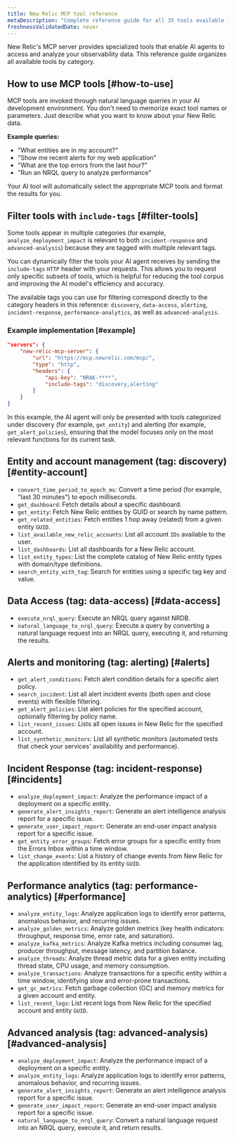 ```yaml
---
title: New Relic MCP tool reference
metaDescription: "Complete reference guide for all 35 tools available in New Relic's Model Context Protocol server, organized by category."
freshnessValidatedDate: never
---
```


New Relic's MCP server provides specialized tools that enable AI agents to access and analyze your observability data. This reference guide organizes all available tools by category.

## How to use MCP tools [#how-to-use]

MCP tools are invoked through natural language queries in your AI development environment. You don't need to memorize exact tool names or parameters. Just describe what you want to know about your New Relic data.

**Example queries:**
- "What entities are in my account?"
- "Show me recent alerts for my web application"
- "What are the top errors from the last hour?"
- "Run an NRQL query to analyze performance"

Your AI tool will automatically select the appropriate MCP tools and format the results for you.

## Filter tools with `include-tags` [#filter-tools]

Some tools appear in multiple categories (for example, `analyze_deployment_impact` is relevant to both `incident-response` and `advanced-analysis`) because they are tagged with multiple relevant tags.

You can dynamically filter the tools your AI agent receives by sending the `include-tags` `HTTP` header with your requests. This allows you to request only specific subsets of tools, which is helpful for reducing the tool corpus and improving the AI model's efficiency and accuracy.

The available tags you can use for filtering correspond directly to the category headers in this reference: `discovery`, `data-access`, `alerting`, `incident-response`, `performance-analytics`, as well as `advanced-analysis`.

### Example implementation [#example]

```json
"servers": {
    "new-relic-mcp-server": {
        "url": "https://mcp.newrelic.com/mcp/",
        "type": "http",
        "headers": {
            "api-key": "NRAK-****",
            "include-tags": "discovery,alerting"
        }
    }
}
```

In this example, the AI agent will only be presented with tools categorized under discovery (for example, `get_entity`) and alerting (for example, `get_alert_policies`), ensuring that the model focuses only on the most relevant functions for its current task.


## Entity and account management (tag: discovery) [#entity-account]

- `convert_time_period_to_epoch_ms`: Convert a time period (for example, "last 30 minutes") to epoch milliseconds.
- `get_dashboard`: Fetch details about a specific dashboard.
- `get_entity`: Fetch New Relic entities by GUID or search by name pattern.
- `get_related_entities`: Fetch entities 1 hop away (related) from a given entity `GUID`.
- `list_available_new_relic_accounts`: List all account `IDs` available to the user.
- `list_dashboards`: List all dashboards for a New Relic account.
- `list_entity_types`: List the complete catalog of New Relic entity types with domain/type definitions.
- `search_entity_with_tag`: Search for entities using a specific tag key and value.

## Data Access (tag: data-access) [#data-access]

- `execute_nrql_query`: Execute an NRQL query against NRDB.
- `natural_language_to_nrql_query`: Execute a query by converting a natural language request into an NRQL query, executing it, and returning the results.

## Alerts and monitoring (tag: alerting) [#alerts]

- `get_alert_conditions`: Fetch alert condition details for a specific alert policy.
- `search_incident`: List all alert incident events (both open and close events) with flexible filtering.
- `get_alert_policies`: List alert policies for the specified account, optionally filtering by policy name.
- `list_recent_issues`: Lists all open issues in New Relic for the specified account.
- `list_synthetic_monitors`: List all synthetic monitors (automated tests that check your services' availability and performance).

## Incident Response (tag: incident-response) [#incidents]
- `analyze_deployment_impact`: Analyze the performance impact of a deployment on a specific entity.
- `generate_alert_insights_report`: Generate an alert intelligence analysis report for a specific issue.
- `generate_user_impact_report`: Generate an end-user impact analysis report for a specific issue.
- `get_entity_error_groups`: Fetch error groups for a specific entity from the Errors Inbox within a time window.
- `list_change_events`: List a history of change events from New Relic for the application identified by its entity `GUID`.

## Performance analytics  (tag: performance-analytics) [#performance]

- `analyze_entity_logs`: Analyze application logs to identify error patterns, anomalous behavior, and recurring issues.
- `analyze_golden_metrics`: Analyze golden metrics (key health indicators: throughput, response time, error rate, and saturation).
- `analyze_kafka_metrics`: Analyze Kafka metrics including consumer lag, producer throughput, message latency, and partition balance.
- `analyze_threads`: Analyze thread metric data for a given entity including thread state, CPU usage, and memory consumption.
- `analyze_transactions`: Analyze transactions for a specific entity within a time window, identifying slow and error-prone transactions.
- `get_gc_metrics`: Fetch garbage collection (GC) and memory metrics for a given account and entity.
- `list_recent_logs`: List recent logs from New Relic for the specified account and entity `GUID`.

## Advanced analysis (tag: advanced-analysis) [#advanced-analysis]

- `analyze_deployment_impact`: Analyze the performance impact of a deployment on a specific entity.
- `analyze_entity_logs`: Analyze application logs to identify error patterns, anomalous behavior, and recurring issues.
- `generate_alert_insights_report`: Generate an alert intelligence analysis report for a specific issue.
- `generate_user_impact_report`: Generate an end-user impact analysis report for a specific issue.
- `natural_language_to_nrql_query`: Convert a natural language request into an NRQL query, execute it, and return results.